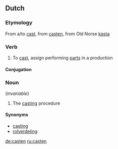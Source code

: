 ==Dutch==

===Etymology===
From {{etyl|en|nl}} a/to [[cast]], from {{etyl|enm|nl}} [[casten]], from Old Norse [[kasta]] 

===Verb===
{{nl-verb|wk}}

# To [[cast]], assign performing [[parts]] in a production

====Conjugation====
{{nl-conj-wk|cast|dt=tt}}

===Noun===
{{infl|nl|noun|g=n}} (''invariable'')

# The [[casting]] procedure

====Synonyms====
* [[casting]]
* [[rolverdeling]]

[[de:casten]]
[[ru:casten]]